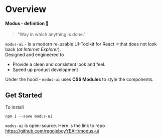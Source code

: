 
<Meta title="Design System|Intro" />

# Overview

#### Modus - definition 📖
> "Way in which anything is done."  

`modus-ui` - Is a modern re-usable UI-Toolkit for React ⚛️that does not look back (*at Internet Explorer*).  
Designed and engineered to
 - Provide a clean and consistent look and feel.
 - Speed up product development 

Under the hood - `modus-ui` uses **CSS Modules** to style the components.  

## Get Started  

To install  

```
npm i --save modus-ui
```

`modus-ui` is open-source. Here is the link to repo https://github.com/reggieboyYEAH/modus-ui
